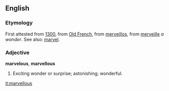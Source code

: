 ==English==

===Etymology===
First attested from [[w:1300|1300]],  from [[Old French]], from [[merveillos]], from [[merveille]] ''a wonder''. See also: [[marvel]].

{{webster}}

===Adjective===
'''marvelous''', '''marvellous'''
# Exciting wonder or surprise; astonishing; wonderful.

[[it:marvellous]]
